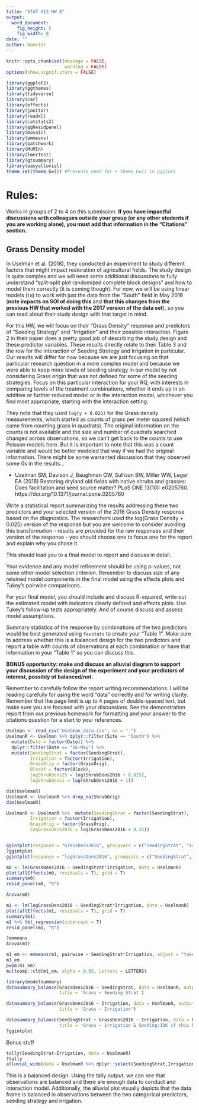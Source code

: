 ```yaml
---
title: "STAT X12 HW 8"
output:
  word_document:
    fig_height: 5
    fig_width: 8
date: ""
author: Name(s)
---
```


```r
knitr::opts_chunk$set(message = FALSE,
                      warning = FALSE)
options(show.signif.stars = FALSE)

library(ggplot2)
library(ggthemes)
library(tidyverse)
library(car)
library(effects)
library(janitor)
library(readxl)
library(catstats2)
library(ggResidpanel)
library(mosaic)
library(emmeans)
library(patchwork)
library(MuMIn)
library(lmerTest)
library(gtsummary)
library(easyalluvial)
theme_set(theme_bw()) #Prevents need for + theme_bw() in ggplots
```


# Rules:

Works in groups of 2 to 4 on this submission. **If you have impactful discussions with colleagues outside your group (or any other students if you are working alone), you must add that information in the "Citations" section.**

## Grass Density model

In Uselman et al. (2018), they conducted an experiment to study different factors that might impact restoration of agricultural fields. The study design is quite complex and we will need some additional discussions to fully understand "split-split plot randomized complete block designs" and how to model them correctly (it is coming though). For now, we will be using linear models (`lm`) to work with just the data from the "South" field in May 2016 (**note impacts on SOI of doing this** and **that this changes from the previous HW that worked with the 2017 version of the data set**), so you can read about their study design with that target in mind. 

For this HW, we will focus on their "Grass Density" response and predictors of "Seeding Strategy" and "Irrigation" and their possible interaction. Figure 2 in their paper does a pretty good job of describing the study design and these predictor variables. These results directly relate to their Table 3 and the row for the interaction of Seeding Strategy and Irrigation in particular. Our results will differ for now because we are just focusing on that particular research question in a more complex model and because we were able to keep more levels of seeding strategy in our model by not considering Grass origin that was not defined for some of the seeding strategies. Focus on this particular interaction for your RQ, with interests in comparing levels of the treatment combinations, whether it ends up in an additive or further reduced model or in the interaction model, whichever you find most appropriate, starting with the interaction setting.   


They note that they used `log(y + 0.025)` for the Grass density measurements, which started as counts of grass per meter squared (which came from counting grass in quadrats). The original information on the counts is not available and the size and number of quadrats searched changed across observations, so we can't get back to the counts to use Poisson models here. But it is important to note that this was a count variable and would be better modeled that way if we had the original information. There might be some warranted discussion that they observed some 0s in the results...



* Uselman SM, Davison J, Baughman OW, Sullivan BW, Miller WW, Leger EA (2018)
Restoring dryland old fields with native shrubs and grasses: Does facilitation and seed source matter? PLoS ONE 13(10): e0205760. https://doi.org/10.1371/journal.pone.0205760


Write a statistical report summarizing the results addressing these two predictors and your selected version of the 2016 Grass Density response based on the diagnostics. The researchers used the log(Grass Density + 0.025) version of the response but you are welcome to consider avoiding this transformation - results are provided for the raw responses and their version of the response - you should choose one to focus one for the report and explain why you chose it.

This should lead you to a final model to report and discuss in detail.

Your evidence and any model refinement should be using p-values, not some other model selection criterion. Remember to discuss size of any retained model components in the final model using the effects plots and Tukey's pairwise comparisons.

For your final model, you should include and discuss R-squared, write out the estimated model with indicators clearly defined and effects plots. Use Tukey's follow-up tests appropriately. And of course discuss and assess model assumptions. 

Summary statistics of the response by combinations of the two predictors would be best generated using `favstats` to create your "Table 1". Make sure to address whether this is a balanced design for the two predictors and report a table with counts of observations at each combination or have that information in your "Table 1" so you can discuss this.

**BONUS opportunity: make and discuss an alluvial diagram to support your discussion of the design of the experiment and your predictors of interest, possibly of balanced/not.**

Remember to carefully follow the report writing recommendations. I will be reading carefully for using the word "data" correctly and for writing clarity. Remember that the page limit is up to 4 pages of double-spaced text, but make sure you are focused with your discussions. See the demonstration report from our previous homework for formatting and your answer to the citations question for a start to your references.

```r
Uselman <- read_csv("Uselman_data.csv", na = "-")
UselmanR <- Uselman %>% dplyr::filter(Site == "South") %>% 
  mutate(Date = factor(Date)) %>%
  dplyr::filter(Date == "16-May") %>% 
  mutate(SeedingStrat = factor(SeedingStrat),
         Irrigation = factor(Irrigation),
         GrassOrig = factor(GrassOrig),
         Blockf = factor(Block),
         logShrubDens25 = log(ShrubDens2016 + 0.025),
         logShrubDens1 = log(ShrubDens2016 + 1))

dim(UselmanR)
UselmanR <- UselmanR %>% drop_na(ShrubOrig) 
dim(UselmanR)

UselmanR <- UselmanR %>%  mutate(SeedingStrat = factor(SeedingStrat),
         Irrigation = factor(Irrigation),
         GrassOrig = factor(GrassOrig),
         logGrassDens2016 = log(GrassDens2016 + 0.25))


ggintplot(response = "GrassDens2016", groupvars = c("SeedingStrat", "Irrigation"), data = UselmanR)
?ggintplot
ggintplot(response = "logGrassDens2016", groupvars = c("SeedingStrat", "Irrigation"), data = UselmanR)

m0 <- lm(GrassDens2016 ~ SeedingStrat*Irrigation, data = UselmanR)
plot(allEffects(m0, residuals = T), grid = T)
summary(m0)
resid_panel(m0, "R")

Anova(m0)

m1 <- lm(logGrassDens2016 ~ SeedingStrat*Irrigation, data = UselmanR)
plot(allEffects(m1, residuals = T), grid = T)
summary(m1)
m1 %>% tbl_regression(intercept = T)
resid_panel(m1, "R")

?emmeans
Anova(m1)

m1_em <- emmeans(m1, pairwise ~ SeedingStrat*Irrigation, adjust = "tukey")
m1_em
pwpm(m1_em)
multcomp::cld(m1_em, alpha = 0.05, Letters = LETTERS)
```

```r
library(modelsummary)
datasummary_balance(GrassDens2016 ~ SeedingStrat, data = UselmanR, output = 'markdown',
                    title = 'Grass ~ Seeding Strat')

datasummary_balance(GrassDens2016 ~ Irrigation, data = UselmanR, output = 'markdown',
                    title = 'Grass ~ Irrigation')

datasummary_balance(SeedingStrat + GrassDens2016 ~ Irrigation, data = UselmanR, output = 'markdown',
                    title = 'Grass ~ Irrigation & Seeding:IDK if this helps at all')
?ggintplot
```


Bonus stuff 
```r
tally(SeedingStrat~Irrigation, data = UselmanR)
?tally
alluvial_wide(data = UselmanR %>% dplyr::select(SeedingStrat,Irrigation))
```
This is a balanced design. Using the tally output, we can see that observations are balanced and there are enough data to conduct and interaction model. Additionally, the alluvial plot visually depicts that the data frame is balanced in observations between the two categorical predictors, seeding strategy and irrigation.  

